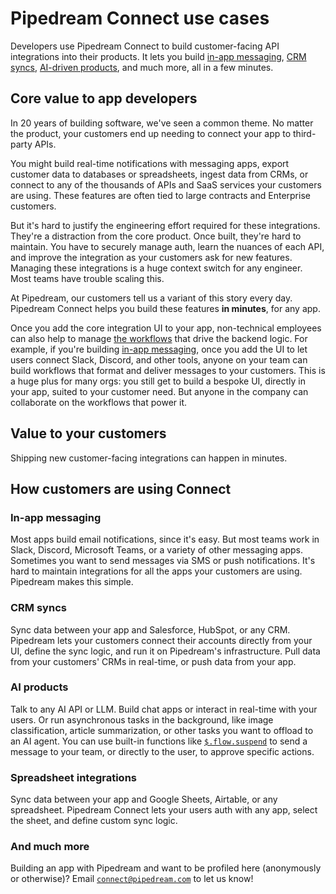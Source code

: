 # Pipedream Connect use cases

Developers use Pipedream Connect to build customer-facing API integrations into their products. It lets you build [in-app messaging](#in-app-messaging), [CRM syncs](#crm-syncs), [AI-driven products](#ai-products), and much more, all in a few minutes.

## Core value to app developers

In 20 years of building software, we've seen a common theme. No matter the product, your customers end up needing to connect your app to third-party APIs.

You might build real-time notifications with messaging apps, export customer data to databases or spreadsheets, ingest data from CRMs, or connect to any of the thousands of APIs and SaaS services your customers are using. These features are often tied to large contracts and Enterprise customers.

But it's hard to justify the engineering effort required for these integrations. They're a distraction from the core product. Once built, they're hard to maintain. You have to securely manage auth, learn the nuances of each API, and improve the integration as your customers ask for new features. Managing these integrations is a huge context switch for any engineer. Most teams have trouble scaling this.

At Pipedream, our customers tell us a variant of this story every day. Pipedream Connect helps you build these features **in minutes**, for any app.

Once you add the core integration UI to your app, non-technical employees can also help to manage [the workflows](/workflows) that drive the backend logic. For example, if you're building [in-app messaging](#in-app-messaging), once you add the UI to let users connect Slack, Discord, and other tools, anyone on your team can build workflows that format and deliver messages to your customers. This is a huge plus for many orgs: you still get to build a bespoke UI, directly in your app, suited to your customer need. But anyone in the company can collaborate on the workflows that power it.

## Value to your customers

Shipping new customer-facing integrations can happen in minutes.

## How customers are using Connect

### In-app messaging

Most apps build email notifications, since it's easy. But most teams work in Slack, Discord, Microsoft Teams, or a variety of other messaging apps. Sometimes you want to send messages via SMS or push notifications. It's hard to maintain integrations for all the apps your customers are using. Pipedream makes this simple.

### CRM syncs

Sync data between your app and Salesforce, HubSpot, or any CRM. Pipedream lets your customers connect their accounts directly from your UI, define the sync logic, and run it on Pipedream's infrastructure. Pull data from your customers' CRMs in real-time, or push data from your app.

### AI products

Talk to any AI API or LLM. Build chat apps or interact in real-time with your users. Or run asynchronous tasks in the background, like image classification, article summarization, or other tasks you want to offload to an AI agent. You can use built-in functions like [`$.flow.suspend`](/core/workflows/code/nodejs/rerun#flowsuspend) to send a message to your team, or directly to the user, to approve specific actions.

### Spreadsheet integrations

Sync data between your app and Google Sheets, Airtable, or any spreadsheet. Pipedream Connect lets your users auth with any app, select the sheet, and define custom sync logic.

### And much more

Building an app with Pipedream and want to be profiled here (anonymously or otherwise)? Email <code>connect@pipedream.com</code> to let us know!
